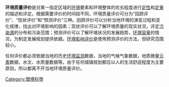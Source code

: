 {{Unreferenced|time=2019-03-30T11:39:42+00:00}}
'''环境质量评价'''是对某一指定区域的[[环境|环境]]要素和环境整体的优劣程度进行[[定性|定性]]和[[定量|定量]]的描述和评定。根据需要评价的时间段不同，环境质量评价可分为“回顾评价”、“现状评价”和“预测评价”三种。回顾评价可以分析当地环境的演变过程和变化规律，找出对环境影响的因素；现状评价可以了解环境质量的现实状况，评定[[污染源|污染源]]的分布和污染范围；预测评价可以了解环境状况的发展趋势，[[环境容量|环境容量]]的情况，为制定发展规划提供依据。[[环境影响评价|环境影响评价]]是使用预测评价的方法，但研究范围较小。

任何评价都必须依据当地的历史[[环境监测|环境监测]]数据，当地的气候气象数据，地质微量[[元素|元素]]数据，水文、水质量数据等。由于任何城镇规划都应以人的生活舒适程度为主要原则，所以都离不开当地环境质量评价。
[[Category:環境科學|Category:環境科學]]